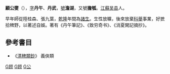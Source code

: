 '''顧公燮'''（{{bd|?||?|}}），[[表字|字]]'''丹午'''、'''丹武'''，[[號|號]]'''澹湖'''，又號'''擔瓠'''。[[江蘇|江蘇]][[吴县|吴县]]人。

早年師從陸桂森、張九葉，[[乾隆|乾隆]]年間為[[諸生|諸生]]。生性放曠，後來放棄[[科舉|科舉]]事業，好摭拾稗野，以著述自娛。著有《丹午筆記》、《致穷奇书》、《消夏閑記摘抄》。

== 參考書目 ==
*《[[清稗類鈔|清稗類鈔]]》 義俠類

[[category:清朝作家|G顾]]
[[category:吳縣人|G顾]]
[[category:顾姓|G公]]